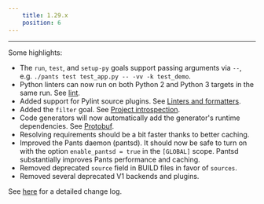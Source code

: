 ```yaml
---
    title: 1.29.x
    position: 6
---
```




---

Some highlights:

- The `run`, `test`, and `setup-py` goals support passing arguments via `--`, e.g. `./pants test test_app.py -- -vv -k test_demo`.
- Python linters can now run on both Python 2 and Python 3 targets in the same run. See [lint](doc:python-lint-goal).
- Added support for Pylint source plugins. See [Linters and formatters](doc:python-linters-and-formatters).
- Added the `filter` goal. See [Project introspection](doc:project-introspection).
- Code generators will now automatically add the generator's runtime dependencies. See [Protobuf](doc:protobuf).
- Resolving requirements should be a bit faster thanks to better caching.
- Improved the Pants daemon (pantsd). It should now be safe to turn on with the option `enable_pantsd = true` in the `[GLOBAL]` scope. Pantsd substantially improves Pants performance and caching.
- Removed deprecated `source` field in BUILD files in favor of `sources`.
- Removed several deprecated V1 backends and plugins.

See [here](https://github.com/pantsbuild/pants/blob/master/src/python/pants/notes/1.29.x.rst) for a detailed change log.